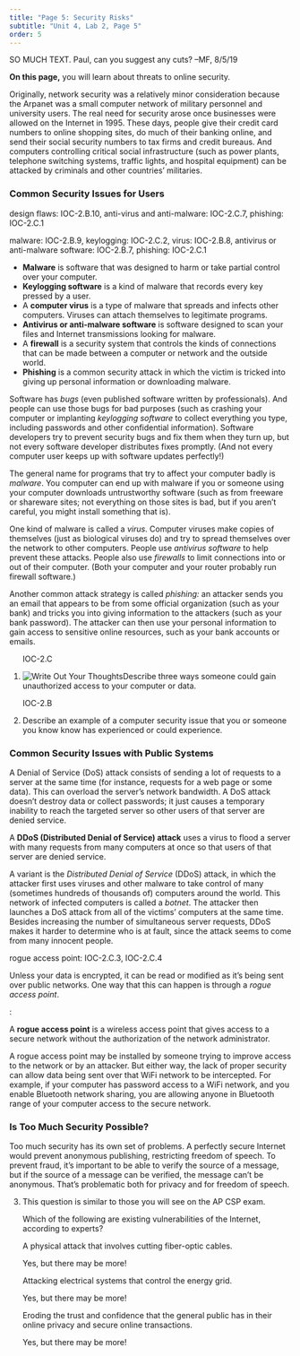 ```yaml
---
title: "Page 5: Security Risks"
subtitle: "Unit 4, Lab 2, Page 5"
order: 5
---
```


::: todo
SO MUCH TEXT. Paul, can you suggest any cuts? --MF, 8/5/19
:::

::: learn
<p><strong>On this page,</strong> you will learn about threats to online
security.</p>
:::

<p>Originally, network security was a relatively minor consideration
because the Arpanet was a small computer network of military personnel
and university users. The real need for security arose once businesses
were allowed on the Internet in 1995. These days, people give their
credit card numbers to online shopping sites, do much of their banking
online, and send their social security numbers to tax firms and credit
bureaus. And computers controlling critical social infrastructure (such
as power plants, telephone switching systems, traffic lights, and
hospital equipment) can be attacked by criminals and other countries'
militaries.</p>

<h3>Common Security Issues for Users</h3>

::: ap-standard
design flaws: IOC-2.B.10, anti-virus and anti-malware: IOC-2.C.7,
phishing: IOC-2.C.1
:::

::: vocabBig
::: ap-standard
malware: IOC-2.B.9, keylogging: IOC-2.C.2, virus: IOC-2.B.8, antivirus
or anti-malware software: IOC-2.B.7, phishing: IOC-2.C.1
:::

<ul>

<li><strong>Malware</strong> is software that was designed to harm or
take partial control over your computer.</li>

<li><strong>Keylogging software</strong> is a kind of malware that
records every key pressed by a user.</li>

<li>A <strong>computer virus</strong> is a type of malware that spreads
and infects other computers. Viruses can attach themselves to legitimate
programs.</li>

<li><strong>Antivirus or anti-malware software</strong> is software
designed to scan your files and Internet transmissions looking for
malware.</li>

<li>A <strong>firewall</strong> is a security system that controls the
kinds of connections that can be made between a computer or network and
the outside world.</li>

<li><strong>Phishing</strong> is a common security attack in which the
victim is tricked into giving up personal information or downloading
malware.</li>

</ul>
:::

<p>Software has <em>bugs</em> (even published software written by
professionals). And people can use those bugs for bad purposes (such as
crashing your computer or implanting <em>keylogging software</em> to
collect everything you type, including passwords and other confidential
information). Software developers try to prevent security bugs and fix
them when they turn up, but not every software developer distributes
fixes promptly. (And not every computer user keeps up with software
updates perfectly!)</p>

<p>The general name for programs that try to affect your computer badly
is <em>malware</em>. You computer can end up with malware if you or
someone using your computer downloads untrustworthy software (such as
from freeware or shareware sites; not everything on those sites is bad,
but if you aren't careful, you might install something that is).</p>

<p>One kind of malware is called a <em>virus</em>. Computer viruses make
copies of themselves (just as biological viruses do) and try to spread
themselves over the network to other computers. People use <em>antivirus
software</em> to help prevent these attacks. People also use
<em>firewalls</em> to limit connections into or out of their computer.
(Both your computer and your router probably run firewall software.)</p>

<p>Another common attack strategy is called <em>phishing:</em> an
attacker sends you an email that appears to be from some official
organization (such as your bank) and tricks you into giving information
to the attackers (such as your bank password). The attacker can then use
your personal information to gain access to sensitive online resources,
such as your bank accounts or emails.</p>

::: forYouToDo
<ol>

::: ap-standard
IOC-2.C
:::

<li><img src="/img/icons/write-out-thoughts.png" title="Write Out Your Thoughts" alt="Write Out Your Thoughts" class="inline"/>Describe
three ways someone could gain unauthorized access to your computer or
data.</li>

::: ap-standard
IOC-2.B
:::

<li>Describe an example of a computer security issue that you or someone
you know know has experienced or could experience.</li>

</ol>
:::

<h3>Common Security Issues with Public Systems</h3>

<p>A Denial of Service (DoS) attack consists of sending a lot of
requests to a server at the same time (for instance, requests for a web
page or some data). This can overload the server's network bandwidth. A
DoS attack doesn't destroy data or collect passwords; it just causes a
temporary inability to reach the targeted server so other users of that
server are denied service.</p>

::: vocabBig
<p>A <strong>DDoS (Distributed Denial of Service) attack</strong> uses a
virus to flood a server with many requests from many computers at once
so that users of that server are denied service.</p>
:::

<p>A variant is the <em>Distributed Denial of Service</em> (DDoS)
attack, in which the attacker first uses viruses and other malware to
take control of many (sometimes hundreds of thousands of) computers
around the world. This network of infected computers is called a
<em>botnet</em>. The attacker then launches a DoS attack from all of the
victims' computers at the same time. Besides increasing the number of
simultaneous server requests, DDoS makes it harder to determine who is
at fault, since the attack seems to come from many innocent people.</p>

::: ap-standard
rogue access point: IOC-2.C.3, IOC-2.C.4
:::

<p>Unless your data is encrypted, it can be read or modified as it's
being sent over public networks. One way that this can happen is through
a <em>rogue access point</em>.</p>

::: vocabFullWidth
:

<p>A <strong>rogue access point</strong> is a wireless access point that
gives access to a secure network without the authorization of the
network administrator.</p>
:::

<p>A rogue access point may be installed by someone trying to improve
access to the network or by an attacker. But either way, the lack of
proper security can allow data being sent over that WiFi network to be
intercepted. For example, if your computer has password access to a WiFi
network, and you enable Bluetooth network sharing, you are allowing
anyone in Bluetooth range of your computer access to the secure
network.</p>

<h3>Is Too Much Security Possible?</h3>

<p>Too much security has its own set of problems. A perfectly secure
Internet would prevent anonymous publishing, restricting freedom of
speech. To prevent fraud, it's important to be able to verify the source
of a message, but if the source of a message can be verified, the
message can't be anonymous. That's problematic both for privacy and for
freedom of speech.</p>

::: forYouToDo
<ol start="3">

<li>

This question is similar to those you will see on the AP CSP exam.
<!--I added this question from the edX version: https://courses.edx.org/courses/BerkeleyX/BJC.3x/1T2016/courseware/617886fc39ea449887a2c3b11f8283f3/6564744921ab4839bec2ae0c01e174ae/ --MF 12/17/16 -->
<!-- Question 1 -->

::: {.assessment-data type="multiplechoice" identifier="Which of the following are existing vulnerabilities of the Internet, according to experts?" hasinlinefeedback="true" maxchoices="3" responseidentifier="ri1" shuffle="false"}
::: prompt
Which of the following are existing vulnerabilities of the Internet,
according to experts?
:::

::: {.choice identifier="c1"}
::: text
A physical attack that involves cutting fiber-optic cables.
:::

::: feedback
Yes, but there may be more!
:::
:::

::: {.choice identifier="c2"}
::: text
Attacking electrical systems that control the energy grid.
:::

::: feedback
Yes, but there may be more!
:::
:::

::: {.choice identifier="c3"}
::: text
Eroding the trust and confidence that the general public has in their
online privacy and secure online transactions.
:::

::: feedback
Yes, but there may be more!
:::
:::

::: {.responseDeclaration identifier="ri1"}
::: {.correctResponse identifier="c1"}
:::

::: {.correctResponse identifier="c2"}
:::

::: {.correctResponse identifier="c3"}
:::
:::
:::

</li>

</ol>
:::
